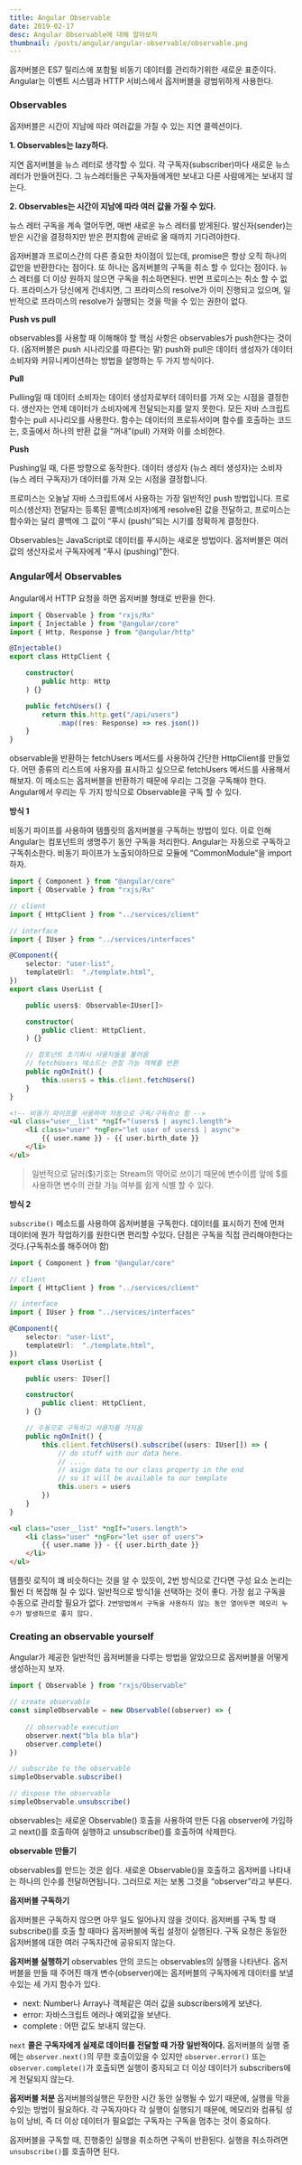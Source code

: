 ```yaml
---
title: Angular Observable
date: 2019-02-17
desc: Angular Observable에 대해 알아보자
thumbnail: /posts/angular/angular-observable/observable.png
---
```


옵저버블은 ES7 릴리스에 포함될 비동기 데이터를 관리하기위한 새로운 표준이다. Angular는 이벤트 시스템과 HTTP 서비스에서 옵저버블을 광범위하게 사용한다.

### Observables
옵저버블은 시간이 지남에 따라 여러값을 가질 수 있는 지연 콜렉션이다.

**1. Observables는 lazy하다.**

지연 옵저버블을 뉴스 레터로 생각할 수 있다. 각 구독자(subscriber)마다 새로운 뉴스 레터가 만들어진다. 그 뉴스레터들은 구독자들에게만 보내고 다른 사람에게는 보내지 않는다.

**2. Observables는 시간이 지남에 따라 여러 값을 가질 수 있다.**

뉴스 레터 구독을 계속 열어두면, 매번 새로운 뉴스 레터를 받게된다. 발신자(sender)는 받은 시간을 결정하지만 받은 편지함에 곧바로 올 때까지 기다려야한다.

옵저버블과 프로미스간의 다른 중요한 차이점이 있는데, promise은 항상 오직 하나의 값만을 반환한다는 점이다. 또 하나는 옵저버블의 구독을 취소 할 수 있다는 점이다. 뉴스 레터를 더 이상 원하지 않으면 구독을 취소하면된다. 반면 프로미스는 취소 할 수 없다. 프라미스가 당신에게 건네지면, 그 프라미스의 resolve가 이미 진행되고 있으며, 일반적으로 프라미스의 resolve가 실행되는 것을 막을 수 있는 권한이 없다.

**Push vs pull**

observables를 사용할 때 이해해야 할 핵심 사항은 observables가 push한다는 것이다. (옵저버블은 push 시나리오를 따른다는 말) push와 pull은 데이터 생성자가 데이터 소비자와 커뮤니케이션하는 방법을 설명하는 두 가지 방식이다.

**Pull**

Pulling일 때 데이터 소비자는 데이터 생성자로부터 데이터를 가져 오는 시점을 결정한다. 생산자는 언제 데이터가 소비자에게 전달되는지를 알지 못한다.
모든 자바 스크립트 함수는 pull 시나리오를 사용한다. 함수는 데이터의 프로듀서이며 함수를 호출하는 코드는, 호출에서 하나의 반환 값을 “꺼내”(pull) 가져와 이를 소비한다.

**Push**

Pushing일 때, 다른 방향으로 동작한다. 데이터 생성자 (뉴스 레터 생성자)는 소비자 (뉴스 레터 구독자)가 데이터를 가져 오는 시점을 결정합니다.

프로미스는 오늘날 자바 스크립트에서 사용하는 가장 일반적인 push 방법입니다. 프로미스(생산자) 전달자는 등록된 콜백(소비자)에게 resolve된 값을 전달하고, 프로미스는 함수와는 달리 콜백에 그 값이 “푸시 (push)”되는 시기를 정확하게 결정한다.

Observables는 JavaScript로 데이터를 푸시하는 새로운 방법이다. 옵저버블은 여러 값의 생산자로서 구독자에게 “푸시 (pushing)”한다.

### Angular에서 Observables
Angular에서 HTTP 요청을 하면 옵저버블 형태로 반환을 한다.

~~~typescript
import { Observable } from "rxjs/Rx"
import { Injectable } from "@angular/core"
import { Http, Response } from "@angular/http"

@Injectable()
export class HttpClient {

    constructor(
        public http: Http
    ) {}

    public fetchUsers() {
        return this.http.get("/api/users")
            .map((res: Response) => res.json())
    }
}
~~~

observable을 반환하는 fetchUsers 메서드를 사용하여 간단한 HttpClient를 만들었다. 어떤 종류의 리스트에 사용자를 표시하고 싶으므로 fetchUsers 메서드를 사용해서 해보자. 이 메소드는 옵저버블을 반환하기 때문에 우리는 그것을 구독해야 한다. Angular에서 우리는 두 가지 방식으로 Observable을 구독 할 수 있다.

**방식 1**

비동기 파이프를 사용하여 템플릿의 옵저버블을 구독하는 방법이 있다. 이로 인해 Angular는 컴포넌트의 생명주기 동안 구독을 처리한다. Angular는 자동으로 구독하고 구독취소한다. 비동기 파이프가 노출되야하므로 모듈에 “CommonModule”을 import하자.

~~~typescript
import { Component } from "@angular/core"
import { Observable } from "rxjs/Rx"

// client
import { HttpClient } from "../services/client"

// interface
import { IUser } from "../services/interfaces"

@Component({
    selector: "user-list",
    templateUrl:  "./template.html",
})
export class UserList {

    public users$: Observable<IUser[]>

    constructor(
        public client: HttpClient,
    ) {}

    // 컴포넌트 초기화시 사용자들을 불러옴
    // fetchUsers 메소드는 관찰 가능 객체를 반환
    public ngOnInit() {
        this.users$ = this.client.fetchUsers()
    }
}
~~~

~~~html
<!-- 비동기 파이프를 사용하여 자동으로 구독/구독취소 함 -->
<ul class="user__list" *ngIf="(users$ | async).length">
    <li class="user" *ngFor="let user of users$ | async">
        {{ user.name }} - {{ user.birth_date }}
    </li>
</ul>
~~~
> 일반적으로 달러($)기호는 Stream의 약어로 쓰이기 때문에 변수이름 앞에 $를 사용하면 변수의 관찰 가능 여부를 쉽게 식별 할 수 있다.

**방식 2**

`subscribe()` 메소드를 사용하여 옵저버블을 구독한다. 데이터를 표시하기 전에 먼저 데이터에 뭔가 작업하기를 원한다면 편리할 수 ​​있다. 단점은 구독을 직접 관리해야한다는 것다.(구독취소를 해주어야 함)

~~~typescript
import { Component } from "@angular/core"

// client
import { HttpClient } from "../services/client"

// interface
import { IUser } from "../services/interfaces"

@Component({
    selector: "user-list",
    templateUrl:  "./template.html",
})
export class UserList {

    public users: IUser[]

    constructor(
        public client: HttpClient,
    ) {}

    // 수동으로 구독하고 사용자를 가저옴
    public ngOnInit() {
        this.client.fetchUsers().subscribe((users: IUser[]) => {
            // do stuff with our data here.
            // ....
            // asign data to our class property in the end
            // so it will be available to our template
            this.users = users
        })
    }
}
~~~

~~~html
<ul class="user__list" *ngIf="users.length">
    <li class="user" *ngFor="let user of users">
        {{ user.name }} - {{ user.birth_date }}
    </li>
</ul>
~~~

템플릿 로직이 꽤 비슷하다는 것을 알 수 있듯이, 2번 방식으로 간다면 구성 요소 논리는 훨씬 더 복잡해 질 수 있다. 일반적으로 방식1을 선택하는 것이 좋다. 가장 쉽고 구독을 수동으로 관리할 필요가 없다. `2번방법에서 구독을 사용하지 않는 동안 열어두면 메모리 누수가 발생하므로 좋지 않다.`

### Creating an observable yourself

Angular가 제공한 일반적인 옵저버블을 다루는 방법을 알았으므로 옵저버블을 어떻게 생성하는지 보자.

~~~typescript
import { Observable } from "rxjs/Observable"

// create observable
const simpleObservable = new Observable((observer) => {
    
    // observable execution
    observer.next("bla bla bla")
    observer.complete()
})

// subscribe to the observable
simpleObservable.subscribe()

// dispose the observable
simpleObservable.unsubscribe()
~~~

observables는 새로운 Observable() 호출을 사용하여 만든 다음 observer에 가입하고 next()를 호출하여 실행하고 unsubscribe()를 호출하여 삭제한다.

**observable 만들기**

observables를 만드는 것은 쉽다. 새로운 Observable()을 호출하고 옵저버를 나타내는 하나의 인수를 전달하면됩니다. 그러므로 저는 보통 그것을 “observer”라고 부른다.

**옵저버블 구독하기**

옵저버블은 구독하지 않으면 아무 일도 일어나지 않을 것이다. 옵저버를 구독 할 때 subscribe()를 호출 할 때마다 옵저버블에 독립 설정이 실행된다. 구독 요청은 동일한 옵저버블에 대한 여러 구독자간에 공유되지 않는다.

**옵저버블 실행하기**
observables 안의 코드는 observables의 실행을 나타낸다. 옵저버블을 만들 때 주어진 매개 변수(observer)에는 옵저버블의 구독자에게 데이터를 보낼 수있는 세 가지 함수가 있다.

- next: Number나 Array나 객체같은 여러 값을 subscribers에게 보낸다.
- error: 자바스크립트 에러나 예외값을 보낸다.
- complete : 어떤 값도 보내지 않는다.

`next` **콜은 구독자에게 실제로 데이터를 전달할 때 가장 일반적이다.** 옵저버블의 실행 중에는 `observer.next()`의 무한 호출이있을 수 있지만 `observer.error()` 또는 `observer.complete()`가 호출되면 실행이 중지되고 더 이상 데이터가 subscribers에게 전달되지 않는다.

**옵저버블 처분**
옵저버블의실행은 무한한 시간 동안 실행될 수 있기 때문에, 실행을 막을 수있는 방법이 필요하다. 각 구독자마다 각 실행이 실행되기 때문에, 메모리와 컴퓨팅 성능이 낭비, 즉 더 이상 데이터가 필요없는 구독자는 구독을 멈추는 것이 중요하다.

옵저버블을 구독할 때, 진행중인 실행을 취소하면 구독이 반환된다. 실행을 취소하려면 `unsubscribe()`를 호출하면 된다.